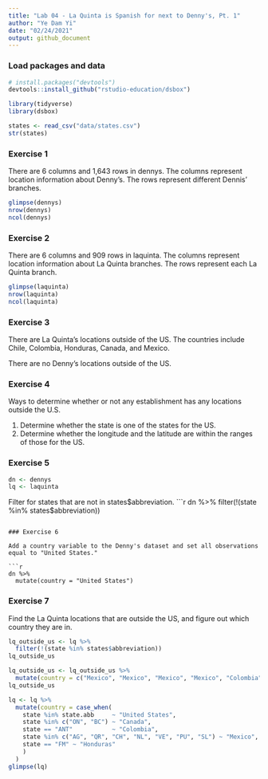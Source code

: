 ```yaml
---
title: "Lab 04 - La Quinta is Spanish for next to Denny's, Pt. 1"
author: "Ye Dam Yi"
date: "02/24/2021"
output: github_document
---
```


### Load packages and data

```r
# install.packages("devtools")
devtools::install_github("rstudio-education/dsbox")
```

```r
library(tidyverse) 
library(dsbox) 
```

```r
states <- read_csv("data/states.csv")
str(states)
```

### Exercise 1

There are 6 columns and 1,643 rows in dennys. The columns represent location information about Denny's. The rows represent different Dennis' branches. 

```r
glimpse(dennys)
nrow(dennys)
ncol(dennys)
```


### Exercise 2

There are 6 columns and 909 rows in laquinta. The columns represent location information about La Quinta branches. The rows represent each La Quinta branch. 

```r
glimpse(laquinta)
nrow(laquinta)
ncol(laquinta)
```


### Exercise 3

There are La Quinta's locations outside of the US. The countries include Chile, Colombia, Honduras, Canada, and Mexico. 

There are no Denny's locations outside of the US. 

### Exercise 4

Ways to determine whether or not any establishment has any locations outside the U.S. 

1. Determine whether the state is one of the states for the US. 
2. Determine whether the longitude and the latitude are within the ranges of those for the US. 

### Exercise 5

```r
dn <- dennys
lq <- laquinta

```

Filter for states that are not in states$abbreviation.
```r
dn %>% 
  filter(!(state %in% states$abbreviation))
```

### Exercise 6

Add a country variable to the Denny's dataset and set all observations equal to "United States."

```r
dn %>% 
  mutate(country = "United States")
```

### Exercise 7

Find the La Quinta locations that are outside the US, and figure out which country they are in.

```r
lq_outside_us <- lq %>% 
  filter(!(state %in% states$abbreviation))
lq_outside_us

lq_outside_us <- lq_outside_us %>% 
  mutate(country = c("Mexico", "Mexico", "Mexico", "Mexico", "Colombia", "Mexico", "Mexico", "Canada", "Mexico", "Mexico", "Mexico", "Mexico", "Honduras", "Canada"))
lq_outside_us

```

```r
lq <- lq %>%
  mutate(country = case_when(
    state %in% state.abb     ~ "United States",
    state %in% c("ON", "BC") ~ "Canada",
    state == "ANT"           ~ "Colombia",
    state %in% c("AG", "QR", "CH", "NL", "VE", "PU", "SL") ~ "Mexico",
    state == "FM" ~ "Honduras"
    )
  )
glimpse(lq)
```